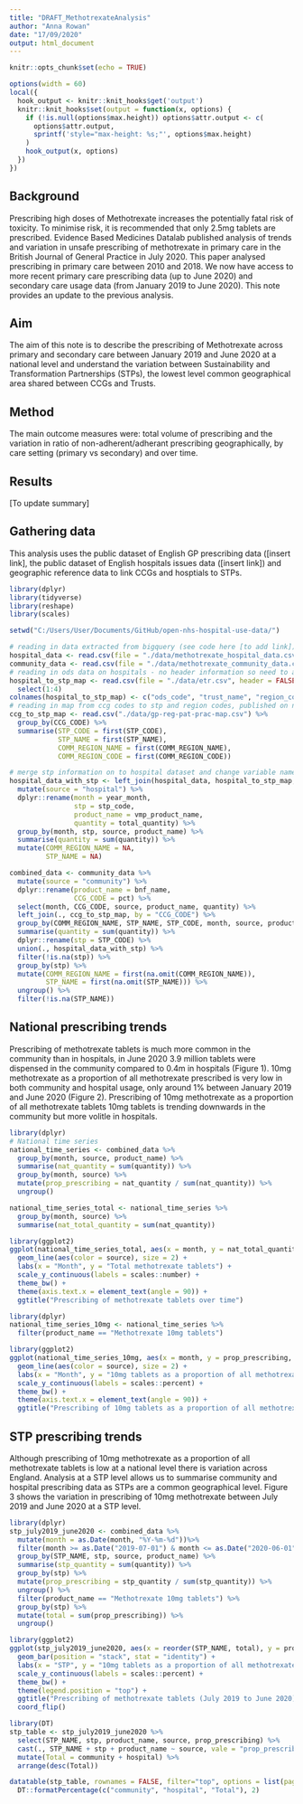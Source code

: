 ```yaml
---
title: "DRAFT_MethotrexateAnalysis"
author: "Anna Rowan"
date: "17/09/2020"
output: html_document
---
```


```r
knitr::opts_chunk$set(echo = TRUE)
```

```r
options(width = 60)
local({
  hook_output <- knitr::knit_hooks$get('output')
  knitr::knit_hooks$set(output = function(x, options) {
    if (!is.null(options$max.height)) options$attr.output <- c(
      options$attr.output,
      sprintf('style="max-height: %s;"', options$max.height)
    )
    hook_output(x, options)
  })
})
```

## Background

Prescribing high doses of Methotrexate increases the potentially fatal risk of toxicity. To minimise risk, it is recommended that only 2.5mg tablets are prescribed. Evidence Based Medicines Datalab published analysis of trends and variation in unsafe prescribing of methotrexate in primary care in the British Journal of General Practice in July 2020. This paper analysed prescribing in primary care between 2010 and 2018. We now have access to more recent primary care prescribing data (up to June 2020) and secondary care usage data (from January 2019 to June 2020). This note provides an update to the previous analysis.

## Aim
The aim of this note is to describe the prescribing of Methotrexate across primary and secondary care between January 2019 and June 2020 at a national level and understand the variation between Sustainability and Transformation Partnerships (STPs), the lowest level common geographical area shared between CCGs and Trusts.

## Method
The main outcome measures were: total volume of prescribing and the variation in ratio of non-adherent/adherant prescribing geographically, by care setting (primary vs secondary) and over time.

## Results
[To update summary]

## Gathering data
This analysis uses the public dataset of English GP prescribing data ([insert link], the public dataset of English hospitals issues data ([insert link]) and geographic reference data to link CCGs and hosptials to STPs.

```r
library(dplyr)
library(tidyverse)
library(reshape)
library(scales)

setwd("C:/Users/User/Documents/GitHub/open-nhs-hospital-use-data/")

# reading in data extracted from bigquery (see code here [to add link])
hospital_data <- read.csv(file = "./data/methotrexate_hospital_data.csv")
community_data <- read.csv(file = "./data/methotrexate_community_data.csv")
# reading in ods data on hospitals - no header information so need to add this in
hospital_to_stp_map <- read.csv(file = "./data/etr.csv", header = FALSE) %>%
  select(1:4) 
colnames(hospital_to_stp_map) <- c("ods_code", "trust_name", "region_code", "stp_code")
# reading in map from ccg codes to stp and region codes, published on nhs digital site: https://digital.nhs.uk/data-and-information/publications/statistical/patients-registered-at-a-gp-practice/september-2020
ccg_to_stp_map <- read.csv("./data/gp-reg-pat-prac-map.csv") %>%
  group_by(CCG_CODE) %>%
  summarise(STP_CODE = first(STP_CODE),
            STP_NAME = first(STP_NAME),
            COMM_REGION_NAME = first(COMM_REGION_NAME),
            COMM_REGION_CODE = first(COMM_REGION_CODE))

# merge stp information on to hospital dataset and change variable names so can join with community dataset
hospital_data_with_stp <- left_join(hospital_data, hospital_to_stp_map, by = "ods_code") %>%
  mutate(source = "hospital") %>%
  dplyr::rename(month = year_month,
                stp = stp_code,
                product_name = vmp_product_name,
                quantity = total_quantity) %>%
  group_by(month, stp, source, product_name) %>%
  summarise(quantity = sum(quantity)) %>%
  mutate(COMM_REGION_NAME = NA,
         STP_NAME = NA)

combined_data <- community_data %>%
  mutate(source = "community") %>%
  dplyr::rename(product_name = bnf_name,
                CCG_CODE = pct) %>%
  select(month, CCG_CODE, source, product_name, quantity) %>%
  left_join(., ccg_to_stp_map, by = "CCG_CODE") %>%
  group_by(COMM_REGION_NAME, STP_NAME, STP_CODE, month, source, product_name) %>%
  summarise(quantity = sum(quantity)) %>%
  dplyr::rename(stp = STP_CODE) %>%
  union(., hospital_data_with_stp) %>%
  filter(!is.na(stp)) %>%
  group_by(stp) %>%
  mutate(COMM_REGION_NAME = first(na.omit(COMM_REGION_NAME)),
         STP_NAME = first(na.omit(STP_NAME))) %>%
  ungroup() %>%
  filter(!is.na(STP_NAME))

```

## National prescribing trends
Prescribing of methotrexate tablets is much more common in the community than in hospitals, in June 2020 3.9 million tablets were dispensed in the community compared to 0.4m in hospitals (Figure 1).
10mg methotrexate as a proportion of all methotrexate prescribed is very low in both community and hospital usage, only around 1% between January 2019 and June 2020 (Figure 2). Prescribing of 10mg methotrexate as a proportion of all methotrexate tablets  10mg tablets is trending downwards in the community but more volitle in hospitals. 


```r
library(dplyr)
# National time series
national_time_series <- combined_data %>%
  group_by(month, source, product_name) %>%
  summarise(nat_quantity = sum(quantity)) %>%
  group_by(month, source) %>%
  mutate(prop_prescribing = nat_quantity / sum(nat_quantity)) %>%
  ungroup()

national_time_series_total <- national_time_series %>%
  group_by(month, source) %>%
  summarise(nat_total_quantity = sum(nat_quantity))
```

``` r
library(ggplot2)
ggplot(national_time_series_total, aes(x = month, y = nat_total_quantity, group = source)) +
  geom_line(aes(color = source), size = 2) +
  labs(x = "Month", y = "Total methotrexate tablets") +
  scale_y_continuous(labels = scales::number) +
  theme_bw() +
  theme(axis.text.x = element_text(angle = 90)) +
  ggtitle("Prescribing of methotrexate tablets over time")

```

``` r
library(dplyr)
national_time_series_10mg <- national_time_series %>%
  filter(product_name == "Methotrexate 10mg tablets")
```

```r
library(ggplot2)
ggplot(national_time_series_10mg, aes(x = month, y = prop_prescribing, group = source)) +
  geom_line(aes(color = source), size = 2) +
  labs(x = "Month", y = "10mg tablets as a proportion of all methotrexate tablets") +
  scale_y_continuous(labels = scales::percent) +
  theme_bw() +
  theme(axis.text.x = element_text(angle = 90)) +
  ggtitle("Prescribing of 10mg tablets as a proportion of all methotrexate tablets over time")
```

## STP prescribing trends
Although prescribing of 10mg methotrexate as a proportion of all methotrexate tablets is low at a national level there is variation across England. Analysis at a STP level allows us to summarise community and hospital prescribing data as STPs are a common geographical level. Figure 3 shows the variation in prescribing of  10mg methotrexate between July 2019 and June 2020 at a STP level.

```r
library(dplyr)
stp_july2019_june2020 <- combined_data %>%
  mutate(month = as.Date(month, "%Y-%m-%d"))%>%
  filter(month >= as.Date("2019-07-01") & month <= as.Date("2020-06-01"))%>%
  group_by(STP_NAME, stp, source, product_name) %>%
  summarise(stp_quantity = sum(quantity)) %>%
  group_by(stp) %>%
  mutate(prop_prescribing = stp_quantity / sum(stp_quantity)) %>%
  ungroup() %>%
  filter(product_name == "Methotrexate 10mg tablets") %>%
  group_by(stp) %>%
  mutate(total = sum(prop_prescribing)) %>%
  ungroup()
```
```r
library(ggplot2)
ggplot(stp_july2019_june2020, aes(x = reorder(STP_NAME, total), y = prop_prescribing, fill = source)) +
  geom_bar(position = "stack", stat = "identity") +
  labs(x = "STP", y = "10mg tablets as a proportion of all methotrexate tablets") +
  scale_y_continuous(labels = scales::percent) +
  theme_bw() +
  theme(legend.position = "top") +
  ggtitle("Prescribing of methotrexate tablets (July 2019 to June 2020)") +
  coord_flip()
```
```r
library(DT)
stp_table <- stp_july2019_june2020 %>%
  select(STP_NAME, stp, product_name, source, prop_prescribing) %>%
  cast(., STP_NAME + stp + product_name ~ source, vale = "prop_prescribing") %>%
  mutate(Total = community + hospital) %>%
  arrange(desc(Total))

datatable(stp_table, rownames = FALSE, filter="top", options = list(pageLength = 5, scrollX=T)) %>%
  DT::formatPercentage(c("community", "hospital", "Total"), 2)
```
  